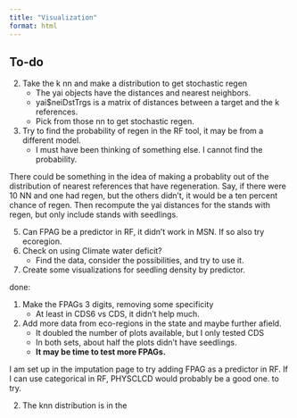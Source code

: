```yaml
---
title: "Visualization"
format: html
---
```


## To-do


2. Take the k nn and make a distribution to get stochastic regen
    - The yai objects have the distances and nearest neighbors. 
    - yai$neiDstTrgs is a matrix of distances between a target and the k references. 
    - Pick from those nn to get stochastic regen.

3. Try to find the probability of regen in the RF tool, it may be from a different model.
    - I must have been thinking of something else. I cannot find the probability. 

There could be something in the idea of making a probablity out of the distribution 
of nearest references that have regeneration. Say, if there were 10 NN and one had 
regen, but the others didn't, it would be a ten percent chance of regen. 
Then recompute the yai distances for the stands with regen, but only include 
stands with seedlings. 



5. Can FPAG be a predictor in RF, it didn’t work in MSN. If so also try ecoregion.
6. Check on using Climate water deficit?
    - Find the data, consider the possibilities, and try to use it.
8. Create some visualizations for seedling density by predictor.

done:

1. Make the FPAGs 3 digits, removing some specificity
    - At least in CDS6 vs CDS, it didn't help much. 
    
4. Add more data from eco-regions in the state and maybe further afield.
    - It doubled the number of plots available, but I only tested CDS
    - In both sets, about half the plots didn't have seedlings. 
    - **It may be time to test more FPAGs.** 
   
 
I am set up in the imputation page to try adding FPAG as a predictor in RF. 
If I can use categorical in RF, PHYSCLCD would probably be a good one. to try. 

2. The knn distribution is in the 